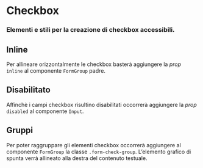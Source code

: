 
<Meta title='Documentazione/Form/Checkbox' of={Input} />

# Checkbox

### Elementi e stili per la creazione di checkbox accessibili.

<Canvas>
  <Story id='componenti-form-checkbox--checkbox-base' />
</Canvas>

## Inline

Per allineare orizzontalmente le checkbox basterà aggiungere la _prop_ `inline` al componente `FormGroup` padre.

<Canvas>
  <Story id='componenti-form-checkbox--checkbox-inline' />
</Canvas>

## Disabilitato

Affinchè i campi checkbox risultino disabilitati occorrerà aggiungere la _prop_ `disabled` al componente `Input`.

<Canvas>
  <Story id='componenti-form-checkbox--checkbox-disabilitato' />
</Canvas>

## Gruppi

Per poter raggruppare gli elementi checkbox occorrerà aggiungere al componente `FormGroup` la classe `.form-check-group`. L’elemento grafico di spunta verrà allineato alla destra del contenuto testuale.

<Canvas>
  <Story id='componenti-form-checkbox--checkbox-gruppi' />
</Canvas>
